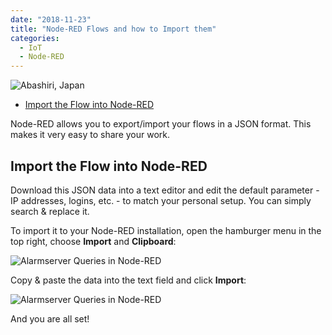 ```yaml
---
date: "2018-11-23"
title: "Node-RED Flows and how to Import them"
categories:
  - IoT
  - Node-RED
---
```


![Abashiri, Japan](./photo-kt456d_645dhfh6dgjkhg4_d.jpg)


<!-- TOC -->

- [Import the Flow into Node-RED](#import-the-flow-into-node-red)

<!-- /TOC -->


Node-RED allows you to export/import your flows in a JSON format. This makes it very easy to share your work.

## Import the Flow into Node-RED

Download this JSON data into a text editor and edit the default parameter - IP addresses, logins, etc. - to match your personal setup. You can simply search & replace it.

To import it to your Node-RED installation, open the hamburger menu in the top right, choose __Import__ and __Clipboard__:


![Alarmserver Queries in Node-RED](./Node-RED_Flow_Import_01.png)


Copy & paste the data into the text field and click __Import__:


![Alarmserver Queries in Node-RED](./Node-RED_Flow_Import_02.png)

And you are all set!